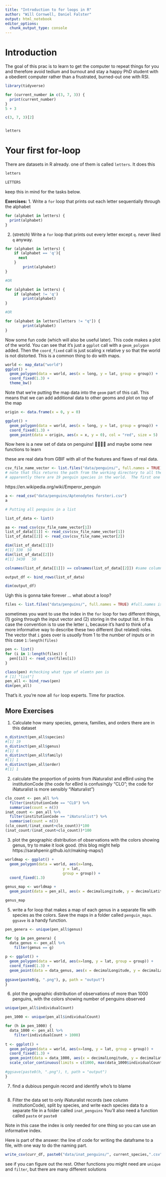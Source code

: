 ```yaml
---
title: "Introduction to for loops in R"
author: "Will Cornwell, Daniel Falster"
output: html_notebook
editor_options: 
  chunk_output_type: console
---
```


# Introduction

The goal of this prac is to learn to get the computer to repeat things for you and therefore avoid tedium and burnout and stay a happy PhD student with a obedient computer rather than a frustrated, burned-out one with RSI. 
```r
library(tidyverse)

for (current_number in c(3, 7, 3)) {
  print(current_number)
}
5 + 3

c(3, 7, 3)[2]


letters
```

# Your first for-loop

There are datasets in R already.  one of them is called `letters`.  It does this

```r
letters

LETTERS
```

keep this in mind for the tasks below.

**Exercises:**
1. Write a `for` loop that prints out each letter sequentially through the alphabet

```r
for (alphabet in letters) {
  print(alphabet)
}
```

2. (stretch) Write a `for` loop that prints out every letter except `q`.  never liked `q` anyway.  

```r
for (alphabet in letters) {
    if (alphabet == 'q'){
      next
    }
        print(alphabet)
}

#OR

for (alphabet in letters) {
    if (alphabet != 'q')
        print(alphabet)
}

#OR

for (alphabet in letters[letters != "q"]) {
        print(alphabet)
}
```


Now some fun code (which will also be useful later). This code makes a plot of the world.  You can see that it's just a `ggplot` call with a `geom_polygon` added.  Then the `coord_fixed` call is just scaling x relative y so that the world is not distorted.  This is a common thing to do with maps.

```r
world <- map_data("world")
ggplot() +
  geom_polygon(data = world, aes(x = long, y = lat, group = group)) +
  coord_fixed(1.3) +
  theme_bw()
```

Note that we're putting the map data into the `geom` part of this call.  This means that we can add additional data to other geoms and plot on top of the map 

```r
origin <- data.frame(x = 0, y = 0)

ggplot() +
  geom_polygon(data = world, aes(x = long, y = lat, group = group)) +
  coord_fixed(1.3) +
  geom_point(data = origin, aes(x = x, y = 0), col = "red", size = 5)
```

Now here is a new set of data on penguins! 🐧🐧🐧🐧 and maybe some new functions to learn

these are real data from GBIF with all of the features and flaws of real data.  

```r
csv_file_name_vector <- list.files("data/penguins/", full.names = TRUE)
# note that this returns the path from the working directory to all the penguin files.
# apparently there are 19 penguin species in the world.  The first one alphabetically is Aptenodytes forsteri
```

https://en.wikipedia.org/wiki/Emperor_penguin


```r
a <- read_csv("data/penguins/Aptenodytes forsteri.csv")
a

# Putting all penguins in a list

list_of_data <- list()

aa <- read_csv(csv_file_name_vector[1])
list_of_data[[1]] <- read_csv(csv_file_name_vector[1])
list_of_data[[2]] <- read_csv(csv_file_name_vector[2])

dim(list_of_data[[1]])
#[1] 330  50
dim(list_of_data[[2]])
#[1] 3430   50

colnames(list_of_data[[1]]) == colnames(list_of_data[[2]]) #same columns, we can bind them

output_df <- bind_rows(list_of_data)

dim(output_df)
```

Ugh this is gonna take forever ... what about a loop?

```r
files <- list.files("data/penguins/", full.names = TRUE) #full.names is necessary otherwise it saves the names of csv files in penguins in a vector names files
```

sometimes you want to use the index in the `for` loop for two different things, (1) going through the input vector and (2) storing in the output list. In this case the convention is to use the letter `i`, because it's hard to think of a more informative way to describe these two different (but related) roles.  The vector that `i` goes over is *usually* from 1 to the number of inputs or in this case `1:length(files)`

```r
pen <- list()
for (i in 1:length(files)) {
  pen[[i]] <- read_csv(files[i])
}

class(pen) #checking what type of elemtn pen is
# [1] "list"]
pen_all <- bind_rows(pen)
dim(pen_all)
```

That's it. you're now all `for` loop experts. Time for practice.  

## More Exercises

1. Calculate how many species, genera, families, and orders there are in this dataset

```r
n_distinct(pen_all$species)
#[1] 19
n_distinct(pen_all$genus)
#[1] 6
n_distinct(pen_all$family)
#[1] 1
n_distinct(pen_all$order)
#[1] 1
```

2. calculate the proportion of points from iNaturalist and eBird using the institutionCode (the code for eBird is confusingly "CLO"; the code for iNaturalist is more sensibly "iNaturalist")

```r
clo_count <- pen_all %>% 
  filter(institutionCode == "CLO") %>% 
  summarise(count = n())
inat_count <- pen_all %>% 
  filter(institutionCode == "iNaturalist") %>% 
  summarise(count = n())
(clo_count/(inat_count+clo_count))*100
(inat_count/(inat_count+clo_count))*100

```

3. plot the geographic distribution of observations with the colors showing genus, try to make it look good.  (this blog might help https://sarahpenir.github.io/r/making-maps/)

```r
worldmap <- ggplot() +
  geom_polygon(data = world, aes(x=long, 
                          y = lat,
                          group = group)) + 
  coord_fixed(1.3)

genus_map <- worldmap +
  geom_point(data = pen_all, aes(x = decimalLongitude, y = decimalLatitude, col=genus), size = 5)

genus_map
```

5. write a for loop that makes a map of each genus in a separate file with species as the colors.  Save the maps in a folder called `penguin_maps`.  `ggsave` is a handy function.  

```r
pen_genera <- unique(pen_all$genus)

for (g in pen_genera) {
  data_genus <- pen_all %>% 
    filter(genus == g)
  
p <- ggplot() +
  geom_polygon(data = world, aes(x=long, y = lat, group = group)) + 
  coord_fixed(1.3) +
  geom_point(data = data_genus, aes(x = decimalLongitude, y = decimalLatitude, col=species), size = 5)
    
ggsave(paste0(g, ".png"), p, path = "output")
}

```

6. plot the geographic distribution of observations of more than 1000 penguins, with the colors showing number of penguins observed

```r
unique(pen_all$individualCount)

pen_1000 <- unique(pen_all$individualCount)

for (h in pen_1000) {
  data_1000 <- pen_all %>% 
    filter(individualCount > 1000)
  
t <- ggplot() +
  geom_polygon(data = world, aes(x=long, y = lat, group = group)) + 
  coord_fixed(1.3) +
  geom_point(data = data_1000, aes(x = decimalLongitude, y = decimalLatitude, col= individualCount), size = 3) +
  scale_color_continuous(limits = c(1000, max(data_1000$individualCount)))
    
#ggsave(paste0(h, ".png"), t, path = "output")
}
```


7. find a dubious penguin record and identify who's to blame
```r

```

8. Filter the data set to only iNaturalist records (see column institutionCode), split by species, and write each species data to a separate file in a folder called `inat_penguins`  You'll also need a function called `paste` or `paste0`

Note in this case the index is only needed for one thing so you can use an informative index.

Here is part of the answer: the line of code for writing the dataframe to a file, with one way to do the naming part.  

```r
write_csv(curr_df, paste0("data/inat_penguins/", current_species,".csv"))
```

see if you can figure out the rest.  Other functions you might need are `unique` and `filter`, but there are many different solutions

```r

```
